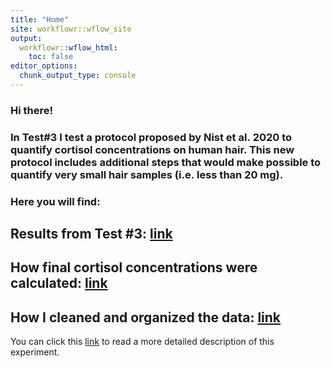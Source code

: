 ---
title: "Home"
site: workflowr::wflow_site
output:
  workflowr::wflow_html:
    toc: false
editor_options:
  chunk_output_type: console
---

### Hi there!


### In Test#3 I test a protocol proposed by Nist et al. 2020 to quantify cortisol concentrations on human hair. This new protocol includes additional steps that would make possible to quantify very small hair samples (i.e. less than 20 mg). 

### Here you will find:


## Results from Test #3: [link](http://palomacontreras25.github.io/test-3/docs/ELISA_visualizations.html)

## How final cortisol concentrations were calculated: [link](http://palomacontreras25.github.io/test-3/docs/ELISA_compulation.html) 

## How I cleaned and organized the data: [link](http://palomacontreras25.github.io/test-3/docs/ELISA_QC.html) 


You can click this [link](http://palomacontreras25.github.io/test-3/docs/about.html) to read a more detailed description of this experiment. 

